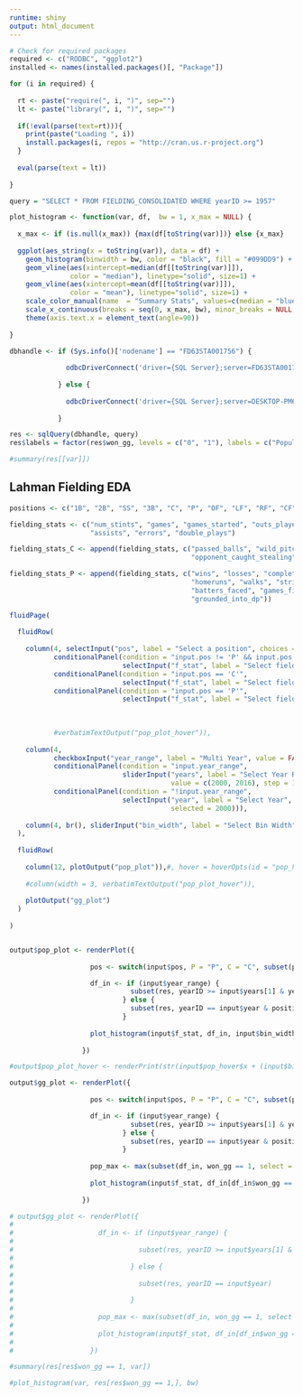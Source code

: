 ```yaml
---
runtime: shiny
output: html_document
---
```


<!-- # ```{r setup, include=FALSE} -->
<!-- # knitr::opts_chunk$set(echo = TRUE) -->
<!-- # ``` -->

```r

# Check for required packages
required <- c("RODBC", "ggplot2")
installed <- names(installed.packages()[, "Package"])

for (i in required) {
  
  rt <- paste("require(", i, ")", sep="")
  lt <- paste("library(", i, ")", sep="")
  
  if(!eval(parse(text=rt))){
    print(paste("Loading ", i))
    install.packages(i, repos = "http://cran.us.r-project.org")
  }
  
  eval(parse(text = lt))  
  
}

query = "SELECT * FROM FIELDING_CONSOLIDATED WHERE yearID >= 1957"

plot_histogram <- function(var, df,  bw = 1, x_max = NULL) {
  
  x_max <- if (is.null(x_max)) {max(df[toString(var)])} else {x_max}
  
  ggplot(aes_string(x = toString(var)), data = df) +
    geom_histogram(binwidth = bw, color = "black", fill = "#099DD9") +
    geom_vline(aes(xintercept=median(df[[toString(var)]]),
               color = "median"), linetype="solid", size=1) +
    geom_vline(aes(xintercept=mean(df[[toString(var)]]),
               color = "mean"), linetype="solid", size=1) +    
    scale_color_manual(name  = "Summary Stats", values=c(median = "blue", mean = "red")) +
    scale_x_continuous(breaks = seq(0, x_max, bw), minor_breaks = NULL, expand = c(0,0)) +
    theme(axis.text.x = element_text(angle=90))
  
}

dbhandle <- if (Sys.info()['nodename'] == "FD63STA001756") {
  
              odbcDriverConnect('driver={SQL Server};server=FD63STA001756\\JAC2;database=lahman;trusted_connection=true')
            
            } else {
                 
              odbcDriverConnect('driver={SQL Server};server=DESKTOP-PM6C8DF\\SQLEXPRESS;database=lahman;trusted_connection=true')
            
            }

res <- sqlQuery(dbhandle, query)
res$labels = factor(res$won_gg, levels = c("0", "1"), labels = c("Population", "Gold Glove Winners"))
```




```r
#summary(res[[var]])
```

## Lahman Fielding EDA
```r
positions <- c("1B", "2B", "SS", "3B", "C", "P", "OF", "LF", "RF", "CF")

fielding_stats <- c("num_stints", "games", "games_started", "outs_played", "put_outs",
                    "assists", "errors", "double_plays")

fielding_stats_C <- append(fielding_stats, c("passed_balls", "wild_pitches", "opponent_stolen_bases",
                                             "opponent_caught_stealing", "opponent_steal_attempts", "weighted_zr"))

fielding_stats_P <- append(fielding_stats, c("wins", "losses", "complete_games", "shutouts", "saves", "hits", "earned_runs",
                                             "homeruns", "walks", "strikeouts", "intentional_walks", "batters_hit", "balks",
                                             "batters_faced", "games_finished", "runs_allowed", "batter_sacrifices", "batter_sac_flies",
                                             "grounded_into_dp"))

fluidPage(
  
  fluidRow(
    
    column(4, selectInput("pos", label = "Select a position", choices = positions, selected = "SS"),
           conditionalPanel(condition = "input.pos != 'P' && input.pos != 'C'",
                            selectInput("f_stat", label = "Select fielding stat", choices = fielding_stats, selected = "assists")),
           conditionalPanel(condition = "input.pos == 'C'",
                            selectInput("f_stat", label = "Select fielding stat", choices = fielding_stats_C, selected = "assists")),
           conditionalPanel(condition = "input.pos == 'P'",
                            selectInput("f_stat", label = "Select fielding stat", choices = fielding_stats_P, selected = "assists"))),          
           
           
           
           #verbatimTextOutput("pop_plot_hover")),
    
    column(4,
           checkboxInput("year_range", label = "Multi Year", value = FALSE),
           conditionalPanel(condition = "input.year_range",
                            sliderInput("years", label = "Select Year Range", min  = min(res$yearID), max = max(res$yearID),
                                        value = c(2000, 2016), step = 1, sep = "")),
           conditionalPanel(condition = "!input.year_range",
                            selectInput("year", label = "Select Year", choices = seq(min(res$yearID), max(res$yearID)),
                                        selected = 2000))),
    
    column(4, br(), sliderInput("bin_width", label = "Select Bin Width", min = 1, max = 100, value = c(10), step = 1))
  ),
  
  fluidRow(
    
    column(12, plotOutput("pop_plot")),#, hover = hoverOpts(id = "pop_hover")), 
    
    #column(width = 3, verbatimTextOutput("pop_plot_hover")),
    
    plotOutput("gg_plot")
  )
    
)



```



```r

output$pop_plot <- renderPlot({
  
                    pos <- switch(input$pos, P = "P", C = "C", subset(positions, !(positions %in% c("P", "C"))))

                    df_in <- if (input$year_range) {
                              subset(res, yearID >= input$years[1] & yearID <= input$years[2] & position %in% pos)
                            } else {
                              subset(res, yearID == input$year & position %in% pos)
                            }
                    
                    plot_histogram(input$f_stat, df_in, input$bin_width)
                    
                  })

#output$pop_plot_hover <- renderPrint(str(input$pop_hover$x + (input$bin_width / 2)))

output$gg_plot <- renderPlot({
  
                    pos <- switch(input$pos, P = "P", C = "C", subset(positions, !(positions %in% c("P", "C"))))

                    df_in <- if (input$year_range) {
                              subset(res, yearID >= input$years[1] & yearID <= input$years[2] & position %in% pos)
                            } else {
                              subset(res, yearID == input$year & position %in% pos)
                            }
                  
                    pop_max <- max(subset(df_in, won_gg == 1, select = input$f_stat))
                  
                    plot_histogram(input$f_stat, df_in[df_in$won_gg == 1,], input$bin_width, pop_max)
                  
                  })

```


```r

# output$gg_plot <- renderPlot({
# 
#                     df_in <- if (input$year_range) {
#                   
#                               subset(res, yearID >= input$years[1] & yearID <= input$years[2])
#                   
#                             } else {
#                   
#                               subset(res, yearID == input$year)
#                   
#                             }
#                   
#                     pop_max <- max(subset(df_in, won_gg == 1, select = input$f_stat))
#                   
#                     plot_histogram(input$f_stat, df_in[df_in$won_gg == 1,], input$bin_width, pop_max)
#                   
#                   })


```




```r
#summary(res[res$won_gg == 1, var])
```
```r
#plot_histogram(var, res[res$won_gg == 1,], bw)

```




